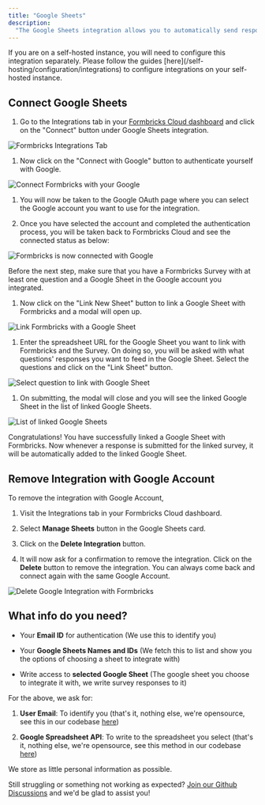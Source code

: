 ```yaml
---
title: "Google Sheets"
description:
  "The Google Sheets integration allows you to automatically send responses to a Google Sheet of your choice."
---
```


<Note>
  If you are on a self-hosted instance, you will need to configure this integration separately. Please follow the guides [here](/self-hosting/configuration/integrations) to configure integrations on your self-hosted instance.
</Note>

## Connect Google Sheets

1. Go to the Integrations tab in your [Formbricks Cloud dashboard](https://app.formbricks.com/) and click on the "Connect" button under Google Sheets integration.

![Formbricks Integrations Tab](/images/xm-and-surveys/core-features/integrations/google-sheets/integrations-tab.webp)

1. Now click on the "Connect with Google" button to authenticate yourself with Google.

![Connect Formbricks with your Google](/images/xm-and-surveys/core-features/integrations/google-sheets/connect-with-google.webp)

1. You will now be taken to the Google OAuth page where you can select the Google account you want to use for the integration.

2. Once you have selected the account and completed the authentication process, you will be taken back to Formbricks Cloud and see the connected status as below:

![Formbricks is now connected with Google](/images/xm-and-surveys/core-features/integrations/google-sheets/google-connected.webp)

<Note>
  Before the next step, make sure that you have a Formbricks Survey with at least one question and a Google Sheet in the Google account you integrated.
</Note>

1. Now click on the "Link New Sheet" button to link a Google Sheet with Formbricks and a modal will open up.

![Link Formbricks with a Google Sheet](/images/xm-and-surveys/core-features/integrations/google-sheets/link-survey-with-sheet.webp)

1. Enter the spreadsheet URL for the Google Sheet you want to link with Formbricks and the Survey. On doing so, you will be asked with what questions' responses you want to feed in the Google Sheet. Select the questions and click on the "Link Sheet" button.

![Select question to link with Google Sheet](/images/xm-and-surveys/core-features/integrations/google-sheets/link-with-questions.webp)

1. On submitting, the modal will close and you will see the linked Google Sheet in the list of linked Google Sheets.

![List of linked Google Sheets](/images/xm-and-surveys/core-features/integrations/google-sheets/list-linked-surveys.webp)

Congratulations! You have successfully linked a Google Sheet with Formbricks. Now whenever a response is submitted for the linked survey, it will be automatically added to the linked Google Sheet.

## Remove Integration with Google Account

To remove the integration with Google Account,

1. Visit the Integrations tab in your Formbricks Cloud dashboard.

2. Select **Manage Sheets** button in the Google Sheets card.

3. Click on the **Delete Integration** button.

4. It will now ask for a confirmation to remove the integration. Click on the **Delete** button to remove the integration. You can always come back and connect again with the same Google Account.

![Delete Google Integration with Formbricks](/images/xm-and-surveys/core-features/integrations/google-sheets/delete-connection.webp)

## What info do you need?

* Your **Email ID** for authentication (We use this to identify you)

* Your **Google Sheets Names and IDs** (We fetch this to list and show you the options of choosing a sheet to integrate with)

* Write access to **selected Google Sheet** (The google sheet you choose to integrate it with, we write survey responses to it)

For the above, we ask for:

1. **User Email**: To identify you (that's it, nothing else, we're opensource, see this in our codebase [here](https://github.com/formbricks/formbricks/blob/main/apps/web/app/api/google-sheet/callback/route.ts#L47C17-L47C25))

2. **Google Spreadsheet API**: To write to the spreadsheet you select (that's it, nothing else, we're opensource, see this method in our codebase [here](https://github.com/formbricks/formbricks/blob/main/packages/lib/googleSheet/service.ts#L70))

<Note>We store as little personal information as possible.</Note>

Still struggling or something not working as expected? [Join our Github Discussions](https://github.com/formbricks/formbricks/discussions) and we'd be glad to assist you!